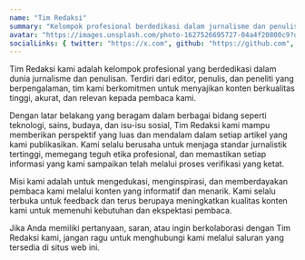 ```yaml
---
name: "Tim Redaksi"
summary: "Kelompok profesional berdedikasi dalam jurnalisme dan penulisan, berkomitmen menyajikan konten berkualitas tinggi, akurat, dan relevan dengan perspektif luas dalam berbagai bidang."
avatar: "https://images.unsplash.com/photo-1627526695727-04a4f20800c9?q=80&w=128&auto=format&fit=crop"
socialLinks: { twitter: "https://x.com", github: "https://github.com", linkedin: "#" }
---
```


Tim Redaksi kami adalah kelompok profesional yang berdedikasi dalam dunia jurnalisme dan penulisan. Terdiri dari editor, penulis, dan peneliti yang berpengalaman, tim kami berkomitmen untuk menyajikan konten berkualitas tinggi, akurat, dan relevan kepada pembaca kami.

Dengan latar belakang yang beragam dalam berbagai bidang seperti teknologi, sains, budaya, dan isu-isu sosial, Tim Redaksi kami mampu memberikan perspektif yang luas dan mendalam dalam setiap artikel yang kami publikasikan. Kami selalu berusaha untuk menjaga standar jurnalistik tertinggi, memegang teguh etika profesional, dan memastikan setiap informasi yang kami sampaikan telah melalui proses verifikasi yang ketat.

Misi kami adalah untuk mengedukasi, menginspirasi, dan memberdayakan pembaca kami melalui konten yang informatif dan menarik. Kami selalu terbuka untuk feedback dan terus berupaya meningkatkan kualitas konten kami untuk memenuhi kebutuhan dan ekspektasi pembaca.

Jika Anda memiliki pertanyaan, saran, atau ingin berkolaborasi dengan Tim Redaksi kami, jangan ragu untuk menghubungi kami melalui saluran yang tersedia di situs web ini.
